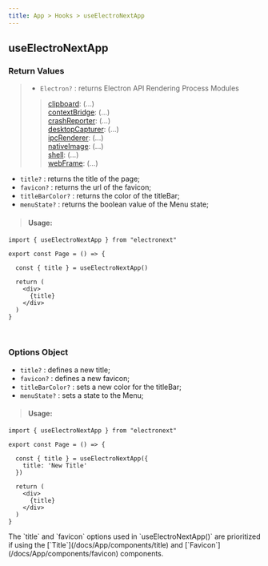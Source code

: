 ```yaml
---
title: App > Hooks > useElectroNextApp
---
```


## useElectroNextApp

### Return Values
  >- `Electron?` : returns Electron API Rendering Process Modules
  > > [clipboard](https://www.electronjs.org/pt/docs/latest/api/clipboard): (...)<br/> 
  > > [contextBridge](https://www.electronjs.org/pt/docs/latest/api/context-bridge): (...)<br/> 
  > > [crashReporter](https://www.electronjs.org/pt/docs/latest/api/crash-reporter): (...)<br/> 
  > > [desktopCapturer](https://www.electronjs.org/pt/docs/latest/api/desktop-capturer): (...)<br/> 
  > > [ipcRenderer](https://www.electronjs.org/pt/docs/latest/api/ipc-renderer): (...)<br/> 
  > > [nativeImage](https://www.electronjs.org/pt/docs/latest/api/native-image): (...)<br/> 
  > > [shell](https://www.electronjs.org/pt/docs/latest/api/shell): (...)<br/> 
  > > [webFrame](https://www.electronjs.org/pt/docs/latest/api/web-frame): (...)<br/> 

  - `title?` : returns the title of the page;
  - `favicon?` : returns the url of the favicon;
  - `titleBarColor?` : returns the color of the titleBar;
  - `menuState?` : returns the boolean value of the Menu state; 

> #### Usage:
```tsx bg=5,9
import { useElectroNextApp } from "electronext"

export const Page = () => {

  const { title } = useElectroNextApp()

  return (
    <div>
      {title}
    </div>
  )
}
```
<br/>

### Options Object
  - `title?` : defines a new title;
  - `favicon?` : defines a new favicon;
  - `titleBarColor?` : sets a new color for the titleBar;
  - `menuState?` : sets a state to the Menu; 

> #### Usage:
```tsx bg=6
import { useElectroNextApp } from "electronext"

export const Page = () => {

  const { title } = useElectroNextApp({
    title: 'New Title'
  })

  return (
    <div>
      {title}
    </div>
  )
}
```
<Callout emoji="⚠️">
The `title` and `favicon` options used in `useElectroNextApp()` are prioritized if using the [`Title`](/docs/App/components/title) and [`Favicon`](/docs/App/components/favicon) components. 
</Callout>